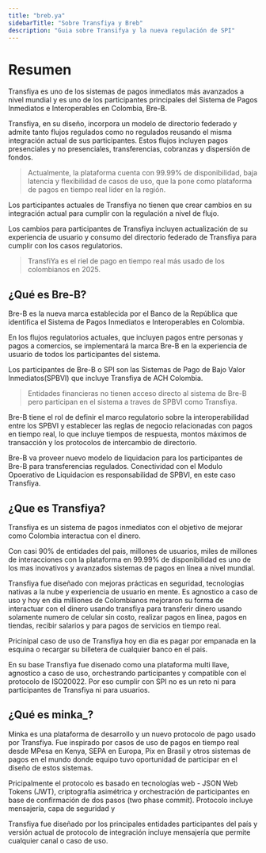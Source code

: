 ```yaml
---
title: "breb.ya"
sidebarTitle: "Sobre Transfiya y Breb"
description: "Guia sobre Transifya y la nueva regulación de SPI"
---
```

# Resumen

Transfiya es uno de los sistemas de pagos inmediatos más avanzados a nivel mundial y es uno de los participantes principales del Sistema de Pagos Inmediatos e Interoperables en Colombia, Bre-B.


Transfiya, en su diseño, incorpora un modelo de directorio federado y admite tanto flujos regulados como no regulados reusando el misma integración actual de sus participantes. Estos flujos incluyen pagos presenciales y no presenciales, transferencias, cobranzas y dispersión de fondos.

> Actualmente, la plataforma cuenta con 99.99% de disponibilidad, baja latencia y flexibilidad de casos de uso, que la pone como plataforma de pagos en tiempo real líder en la región.

Los participantes actuales de Transfiya no tienen que crear cambios en su integración actual para cumplir con la regulación a nivel de flujo.

Los cambios para participantes de Transfiya incluyen actualización de su experiencia de usuario y consumo del directorio federado de Transfiya para cumplir con los casos regulatorios.

>TransfiYa es el riel de pago en tiempo real más usado de los colombianos en 2025.

## ¿Qué es Bre-B?

Bre-B es la nueva marca establecida por el Banco de la República que identifica el Sistema de Pagos Inmediatos e Interoperables en Colombia.

En los flujos regulatorios actuales, que incluyen pagos entre personas y pagos a comercios, se implementará la marca Bre-B en la experiencia de usuario de todos los participantes del sistema.

Los participantes de Bre-B o SPI son las Sistemas de Pago de Bajo Valor Inmediatos(SPBVI) que incluye Transfiya de ACH Colombia.

> Entidades financieras no tienen acceso directo al sistema de Bre-B pero participan en el sistema a traves de SPBVI como Transfiya.

Bre-B tiene el rol de definir el marco regulatorio sobre la interoperabilidad entre los SPBVI y establecer las reglas de negocio relacionadas con pagos en tiempo real, lo que incluye tiempos de respuesta, montos máximos de transacción y los protocolos de intercambio de directorio.

Bre-B va proveer nuevo modelo de liquidacion para los participantes de Bre-B para transferencias regulados. Conectividad con el Modulo Opoerativo de Liquidacion es responsabilidad de SPBVI, en este caso Transfiya.


## ¿Que es Transfiya?

Transfiya es un sistema de pagos inmediatos con el objetivo de mejorar como Colombia interactua con el dinero.

Con casi 90% de entidades del pais, millones de usuarios, miles de millones de interacciones con la plataforma en 99.99% de disponibilidad es uno de los mas inovativos y avanzados sistemas de pagos en línea a nivel mundial.

Transfiya fue diseñado con mejoras prácticas en seguridad, tecnologias nativas a la nube y experiencia de usuario en mente. Es agnostico a caso de uso y hoy en dia milliones de Colombianos mejoraron su forma de interactuar con el dinero usando transfiya para transferir dinero usando solamente numero de celular sin costo, realizar pagos en línea, pagos en tiendas, recibir salarios y para pagos de servicios en tiempo real.

Pricinipal caso de uso de Transfiya hoy en dia es pagar por empanada en la esquina o recargar su billetera de cualquier banco en el pais.

En su base Transfiya fue disenado como una plataforma multi llave, agnostico a caso de uso, orchestrando participantes y compatible con el protocolo de ISO20022. Por eso cumplir con SPI no es un reto ni para participantes de Transfiya ni para usuarios.


## ¿Qué es minka_?

Minka es una plataforma de desarrollo y un nuevo protocolo de pago usado por Transfiya. Fue inspirado por casos de uso de pagos en tiempo real desde MPesa en Kenya, SEPA en Europa, Pix en Brasil y otros sistemas de pagos en el mundo donde equipo tuvo oportunidad de participar en el diseño de estos sistemas.

Pricipalmente el protocolo es basado en tecnologías web - JSON Web Tokens (JWT), criptografía asimétrica y orchestración de participantes en base de confirmación de dos pasos (two phase commit). Protocolo incluye mensajería, capa de seguridad y

Transfiya fue diseñado por los principales entidades participantes del país y versión actual de protocolo de integración incluye mensajería que permite cualquier canal o caso de uso.
